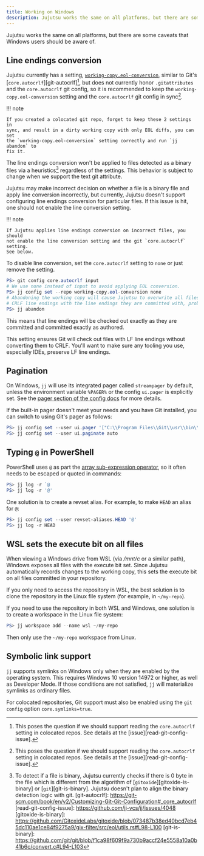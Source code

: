 ```yaml
---
title: Working on Windows
description: Jujutsu works the same on all platforms, but there are some caveats that Windows
---
```


Jujutsu works the same on all platforms, but there are some caveats that Windows
users should be aware of.

## Line endings conversion

Jujutsu currently has a setting,
[`working-copy.eol-conversion`](config.md#eol-conversion-settings), similar to
Git's [`core.autocrlf`][git-autocrlf][^1], but does not currently honor
`.gitattributes` and the `core.autocrlf` git config, so it is recommended to
keep the `working-copy.eol-conversion` setting and the `core.autocrlf` git
config in sync[^1].

!!! note

    If you created a colocated git repo, forget to keep these 2 settings in
    sync, and result in a dirty working copy with only EOL diffs, you can set
    the `working-copy.eol-conversion` setting correctly and run `jj abandon` to
    fix it.

The line endings conversion won't be applied to files detected as a binary files
via a heuristics[^2] regardless of the settings. This behavior is subject to
change when we support the text git attribute.

Jujutsu may make incorrect decision on whether a file is a binary file and apply
line conversion incorrectly, but currently, Jujutsu doesn't support configuring
line endings conversion for particular files. If this issue is hit, one should
not enable the line conversion setting.

!!! note

    If Jujutsu applies line endings conversion on incorrect files, you should
    not enable the line conversion setting and the git `core.autocrlf` setting.
    See below.

To disable line conversion, set the `core.autocrlf` setting to `none` or just
remove the setting.

```powershell
PS> git config core.autocrlf input
# We use none instead of input to avoid applying EOL conversion.
PS> jj config set --repo working-copy.eol-conversion none
# Abandoning the working copy will cause Jujutsu to overwrite all files with
# CRLF line endings with the line endings they are committed with, probably LF
PS> jj abandon
```

This means that line endings will be checked out exactly as they are committed
and committed exactly as authored.

This setting ensures Git will check out files with LF line endings without
converting them to CRLF. You'll want to make sure any tooling you use,
especially IDEs, preserve LF line endings.

[^1]: This poses the question if we should support reading the `core.autocrlf`
      setting in colocated repos. See details at the
      [issue][read-git-config-issue].
[^2]: To detect if a file is binary, Jujutsu currently checks if there is 0 byte
      in the file which is different from the algorithm of
      [`gitoxide`][gitoxide-is-binary] or [`git`][git-is-binary]. Jujutsu
      doesn't plan to align the binary detection logic with git.
[git-autocrlf]: https://git-scm.com/book/en/v2/Customizing-Git-Git-Configuration#_core_autocrlf
[read-git-config-issue]: https://github.com/jj-vcs/jj/issues/4048
[gitoxide-is-binary]: https://github.com/GitoxideLabs/gitoxide/blob/073487b38ed40bcd7eb45dc110ae1ce84f9275a9/gix-filter/src/eol/utils.rs#L98-L100
[git-is-binary]: https://github.com/git/git/blob/f1ca98f609f9a730b9accf24e5558a10a0b41b6c/convert.c#L94-L103

## Pagination

On Windows, `jj` will use its integrated pager called `streampager` by default,
unless the environment variable `%PAGER%` or the config `ui.pager` is explicitly
set. See the [pager section of the config docs](config.md#pager) for more
details.

If the built-in pager doesn't meet your needs and you have Git installed, you
can switch to using Git's pager as follows:

```powershell
PS> jj config set --user ui.pager '["C:\\Program Files\\Git\\usr\\bin\\less.exe", "-FRX"]'
PS> jj config set --user ui.paginate auto
```

## Typing `@` in PowerShell

PowerShell uses `@` as part the [array sub-expression operator][array-op], so it
often needs to be escaped or quoted in commands:

```powershell
PS> jj log -r `@
PS> jj log -r '@'
```

One solution is to create a revset alias. For example, to make `HEAD` an alias
for `@`:

```powershell
PS> jj config set --user revset-aliases.HEAD '@'
PS> jj log -r HEAD
```

## WSL sets the execute bit on all files

When viewing a Windows drive from WSL (via _/mnt/c_ or a similar path), Windows
exposes all files with the execute bit set. Since Jujutsu automatically records
changes to the working copy, this sets the execute bit on all files committed in
your repository.

If you only need to access the repository in WSL, the best solution is to clone
the repository in the Linux file system (for example, in
`~/my-repo`).

If you need to use the repository in both WSL and Windows, one solution is to
create a workspace in the Linux file system:

```powershell
PS> jj workspace add --name wsl ~/my-repo
```

Then only use the `~/my-repo` workspace from Linux.

[array-op]: https://learn.microsoft.com/en-us/powershell/module/microsoft.powershell.core/about/about_arrays?view=powershell-7.4#the-array-sub-expression-operator

## Symbolic link support

`jj` supports symlinks on Windows only when they are enabled by the operating
system. This requires Windows 10 version 14972 or higher, as well as Developer
Mode. If those conditions are not satisfied, `jj` will materialize symlinks as
ordinary files.

For colocated repositories, Git support must also be enabled using the
`git config` option `core.symlinks=true`.
